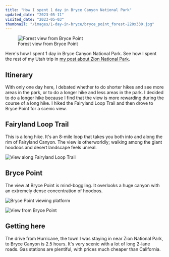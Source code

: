 ```yaml
---
title: "How I spent 1 day in Bryce Canyon National Park"
updated_date: "2023-05-11"
visited_date: "2023-05-03"
thumbnail: "/images/1-day-in-bryce/bryce_point_forest-220x330.jpg"
---
```


<figure className="mdxFigure">
  <img
    alt="Forest view from Bryce Point"
    style={{ width: "100%" }}
    loading="eager"
    src="/images/1-day-in-bryce/bryce_point_forest-optimized.jpg"
  />
  <figcaption>Forest view from Bryce Point</figcaption>
</figure>

Here's how I spent 1 day in Bryce Canyon National Park. See how I spent the rest of my Utah trip in [my post about Zion National Park](/posts/2-days-in-zion).

## Itinerary

With only one day here, I debated whether to do shorter hikes and see more areas in the park, or to do a longer hike and less areas in the park. I decided to do a longer hike because I find that the view is more rewarding during the course of a long hike. I hiked the Fairyland Loop Trail and then drove to Bryce Point for a scenic view.

## Fairyland Loop Trail

This is a long hike. It's an 8-mile loop that takes you both into and along the rim of Fairyland Canyon. The view is otherworldly; walking among the giant hoodoos and desert landscape feels unreal.

![View along Fairyland Loop Trail](/images/1-day-in-bryce/bryce_fairylandloop-optimized.jpg)

## Bryce Point

The view at Bryce Point is mind-boggling. It overlooks a huge canyon with an extremely dense concentration of hoodoos.

![Bryce Point viewing platform](/images/1-day-in-bryce/bryce_point_platform-optimized.jpg)

![View from Bryce Point](/images/1-day-in-bryce/bryce_viewfrombrycepoint-optimized.jpg)

## Getting here

The drive from Hurricane, the town I was staying in near Zion National Park, to Bryce Canyon is 2.5 hours. It's very scenic with a lot of long 2-lane roads. Gas stations are plentiful, with prices much cheaper than California.
